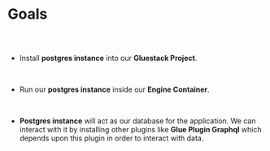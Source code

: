 
<Meta title="Postgres Plugin Docs/Goals" />

# Goals

##

<br/>

* Install **postgres instance** into our **Gluestack Project**.

<br/>

* Run our **postgres instance** inside our **Engine Container**.

<br/>

* **Postgres instance** will act as our database for the application.
  We can interact with it by installing other plugins like **Glue Plugin
  Graphql** which depends upon this plugin in order to interact with
  data.

<br/>



